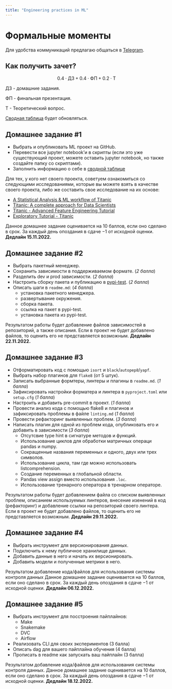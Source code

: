 ```yaml
---
title: "Engineering practices in ML"
---
```

 
# Формальные моменты
 
Для удобства коммуникаций предлагаю общаться в [Telegram](https://t.me/+Q0o6NKCzfBMyYTNi).
 
## Как получить зачет?
 
$$0.4\cdot\text{ДЗ} + 0.4\cdot\text{ФП} + 0.2\cdot\text{Т}$$
 
ДЗ - домашние задания.
 
ФП - финальная презентация.
 
Т - Теоретический вопрос.
 
[Сводная таблица](https://docs.google.com/spreadsheets/d/19q918r42OZUjoH0GKmVDOaNjKuC5YHIygtasJkLpRcs/edit?usp=sharing) будет обновляться.
 
 
## Домашнее задание #1
 
- Выбрать и опубликовать ML проект на GitHub.
- Перевести все jupyter notebook’и в скрипты (если это уже существующий проект, можете оставить jupyter notebook, но также создайте папку со скриптами).
- Заполнить информацию о себе в [сводной таблице](https://docs.google.com/spreadsheets/d/19q918r42OZUjoH0GKmVDOaNjKuC5YHIygtasJkLpRcs/edit?usp=sharing)
 
Для тех, у кого нет своего проекта, советуем ознакомиться со следующими исследованиями, которые вы можете взять в качестве своего проекта, либо же составить свое исследование на их основе:
 
- [A Statistical Analysis & ML workflow of Titanic](https://www.kaggle.com/code/masumrumi/a-statistical-analysis-ml-workflow-of-titanic/notebook)
- [Titanic: A complete approach for Data Scientists](https://www.kaggle.com/code/pedrodematos/titanic-a-complete-approach-for-data-scientists/notebook)
- [Titanic - Advanced Feature Engineering Tutorial](https://www.kaggle.com/code/gunesevitan/titanic-advanced-feature-engineering-tutorial/notebook)
- [Exploratory Tutorial - Titanic](https://www.kaggle.com/code/arthurlu/exploratory-tutorial-titanic/notebook)
 
 
Данное домашнее задание оценивается на 10 баллов, если оно сделано в срок. За каждый день опоздания в сдаче $-1$ от исходной оценки.
**Дедлайн 15.11.2022.**

## Домашнее задание #2

- Выбрать пакетный менеджер.
- Сохранить зависимости в поддерживаемом формате. (*2 балла*)
- Разделить dev и prod зависимости. (*2 балла*)
- Настроить сборку пакета и публикацию в [pypi-test](https://test.pypi.org/). (*2 балла*)
- Описать шаги в `readme.md`: (*4 балла*)
    - установка пакетного менеджера.
    - развертывание окружения.
    - сборка пакета.
    - ссылка на пакет в pypi-test.
    - установка пакета из pypi-test.

Результатом работы будет добавление файлов зависимостей в репозиторий, а также описания.
Если в проект не будет добавлено файлов, то оценить его не представляется возможным.
**Дедлайн 22.11.2022.**


## Домашнее задание #3

- Отформатировать код с помощью `isort` и `black`/`autopep8`/`yapf`.
- Выбрать набор плагинов для `flake8` (от 5 штук).
- Записать выбранные формтеры, линтеры и плагины в `readme.md`. (*1 балла*)
- Зафиксировать настройки форматера и линтера в `pyproject.toml` или `setup.cfg` (*1 балла*)
- Настроить и добавить pre-commit в проект. (*1 балла*)
- Провести анализ кода с помощью flake8 и плагинов и зафиксировать проблемы в файле `linting.md` (*1 балла*)
- Провести рефакторинг выявленных проблем. (*3 балла*)
- Написать плагин для одной из проблем кода, опубликовать его и добавить в зависимости (*3 балла*)
    - Отсутсвие type hint в сигнатуре методов и функций.
    - Использование циклов для обработки матричных операци pandas и numpy.
    - Сокращенные названия переменных и одного, двух или трех символов.
    - Использование цикла, там где можно использовать listcomprehension.
    - Создание переменных в глобальной области.
    - Pandas view assign вместо использования `.loc`.
    - Использование тренарного оператора в тренарном операторе.


Результатом работы будет добавлением файла со списком выявленных проблем, описанием используемых линтеров,
внесение изенений в код (рефакторинг) и добавление ссылки на репозиторий своего линтера.
Если в проект не будет добавлено файлов, то оценить его не представляется возможным.
**Дедлайн 29.11.2022.**

## Домашнее задание #4

- Выбрать инструмент для версионирования данных.
- Подключить к нему публичное хранилище данных.
- Добавить данные в него и начать их версионировать.
- Добавить модели и полученные метрики в него.


Результатом добавление кода/файлов для использования системы контроля данных
Данное домашнее задание оценивается на 10 баллов, если оно сделано в срок.
За каждый день опоздания в сдаче $-1$ от исходной оценки.
**Дедлайн 06.12.2022.**


## Домашнее задание #5

- Выбрать инструмент для посстроения пайплайнов:
    - Make
    - Snakemake
    - DVC
    - Airflow
- Реализовать CLI для своих экспериментов (3 балла)
- Описать dag для вашего пайплайна обучения (4 балла)
- Прописать в readme как запускать ваш пайплайн (3 балла)


Результатом добавление кода/файлов для использования системы контроля данных. Данное домашнее задание оценивается на 10 баллов, если оно сделано в срок.
За каждый день опоздания в сдаче $-1$ от исходной оценки.
**Дедлайн 18.12.2022.**